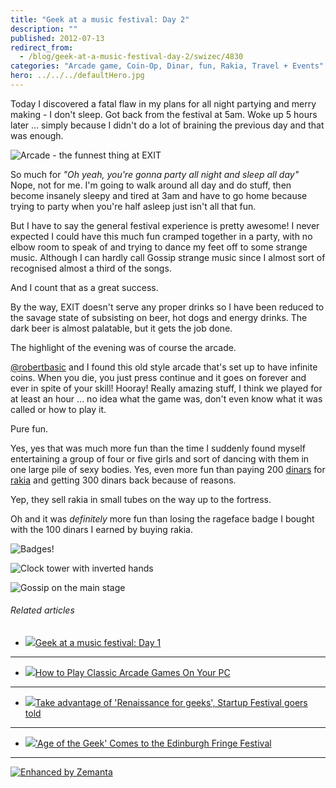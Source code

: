 ```yaml
---
title: "Geek at a music festival: Day 2"
description: ""
published: 2012-07-13
redirect_from:
  - /blog/geek-at-a-music-festival-day-2/swizec/4830
categories: "Arcade game, Coin-Op, Dinar, fun, Rakia, Travel + Events"
hero: ../../../defaultHero.jpg
---
```


Today I discovered a fatal flaw in my plans for all night partying and merry making - I don't sleep. Got back from the festival at 5am. Woke up 5 hours later ... simply because I didn't do a lot of braining the previous day and that was enough.

![Arcade - the funnest thing at EXIT](https://swizec.com/wp-content/uploads/2012/07/photo1-e1342179158689-764x1024.jpg "Arcade - the funnest thing at EXIT")

So much for _"Oh yeah, you're gonna party all night and sleep all day"_ Nope, not for me. I'm going to walk around all day and do stuff, then become insanely sleepy and tired at 3am and have to go home because trying to party when you're half asleep just isn't all that fun.

But I have to say the general festival experience is pretty awesome! I never expected I could have this much fun cramped together in a party, with no elbow room to speak of and trying to dance my feet off to some strange music. Although I can hardly call Gossip strange music since I almost sort of recognised almost a third of the songs.

And I count that as a great success.

By the way, EXIT doesn't serve any proper drinks so I have been reduced to the savage state of subsisting on beer, hot dogs and energy drinks. The dark beer is almost palatable, but it gets the job done.

The highlight of the evening was of course the arcade.

[@robertbasic](http://twitter.com/robertbasic) and I found this old style arcade that's set up to have infinite coins. When you die, you just press continue and it goes on forever and ever in spite of your skill! Hooray! Really amazing stuff, I think we played for at least an hour ... no idea what the game was, don't even know what it was called or how to play it.

Pure fun.

Yes, yes that was much more fun than the time I suddenly found myself entertaining a group of four or five girls and sort of dancing with them in one large pile of sexy bodies. Yes, even more fun than paying 200 [dinars](http://en.wikipedia.org/wiki/Dinar "Dinar") for [rakia](http://en.wikipedia.org/wiki/Rakia "Rakia") and getting 300 dinars back because of reasons.

Yep, they sell rakia in small tubes on the way up to the fortress.

Oh and it was _definitely_ more fun than losing the rageface badge I bought with the 100 dinars I earned by buying rakia.

![Badges!](https://swizec.com/wp-content/uploads/2012/07/photo-2-e1342179272780-764x1024.jpg "Badges!")

![Clock tower with inverted hands](https://swizec.com/wp-content/uploads/2012/07/photo-11-e1342179362322-1024x764.jpg "Clock tower with inverted hands")

![Gossip on the main stage](https://swizec.com/wp-content/uploads/2012/07/photo-3-1024x764.jpg "Gossip on the main stage")

###### Related articles

- [![](https://i.zemanta.com/100106846_80_80.jpg)](https://swizec.com/blog/geek-at-a-music-festival-day-1/swizec/4825)[Geek at a music festival: Day 1](https://swizec.com/blog/geek-at-a-music-festival-day-1/swizec/4825)

---

- [![](https://i.zemanta.com/99685103_80_80.jpg)](http://www.howtogeek.com/118622/how-to-play-classic-arcade-games-on-your-pc/)[How to Play Classic Arcade Games On Your PC](http://www.howtogeek.com/118622/how-to-play-classic-arcade-games-on-your-pc/)

---

- [![](https://i.zemanta.com/100198806_80_80.jpg)](http://business.financialpost.com/2012/07/12/take-advantage-of-renaissance-for-geeks-startup-festival-goers-told/)[Take advantage of 'Renaissance for geeks', Startup Festival goers told](http://business.financialpost.com/2012/07/12/take-advantage-of-renaissance-for-geeks-startup-festival-goers-told/)

---

- [![](https://i.zemanta.com/95840541_80_80.jpg)](http://geeksyndicate.wordpress.com/2012/06/22/age-of-the-geek-comes-to-the-edinburgh-fringe-festival/)['Age of the Geek' Comes to the Edinburgh Fringe Festival](http://geeksyndicate.wordpress.com/2012/06/22/age-of-the-geek-comes-to-the-edinburgh-fringe-festival/)

---

[![Enhanced by Zemanta](https://img.zemanta.com/zemified_e.png?x-id=a2004f09-c557-4528-9407-34bd177f01f0)](http://www.zemanta.com/?px "Enhanced by Zemanta")
